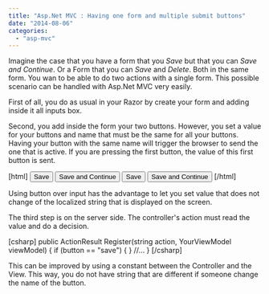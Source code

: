 ```yaml
---
title: "Asp.Net MVC : Having one form and multiple submit buttons"
date: "2014-08-06"
categories: 
  - "asp-mvc"
---
```


Imagine the case that you have a form that you _Save_ but that you can _Save and Continue_. Or a Form that you can _Save_ and _Delete_. Both in the same form. You wan to be able to do two actions with a single form. This possible scenario can be handled with Asp.Net MVC very easily.

First of all, you do as usual in your Razor by create your form and adding inside it all inputs box.

Second, you add inside the form your two buttons. However, you set a value for your buttons and name that must be the same for all your buttons. Having your button with the same name will trigger the browser to send the one that is active. If you are pressing the first button, the value of this first button is sent.

\[html\] <input type="submit" name="action" value="Save" /> <input type="submit" name="action" value="Save and Continue" /> <!-- OR --> <button type="submit" name="action" value="save">Save</button> <button type="submit" name="action" value="saveAndContinue">Save and Continue</button> \[/html\]

Using button over input has the advantage to let you set value that does not change of the localized string that is displayed on the screen.

The third step is on the server side. The controller's action must read the value and do a decision.

\[csharp\] public ActionResult Register(string action, YourViewModel viewModel) { if (button == "save") { } //... } \[/csharp\]

This can be improved by using a constant between the Controller and the View. This way, you do not have string that are different if someone change the name of the button.
